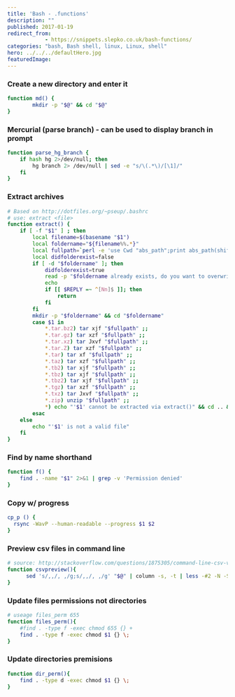 ```yaml
---
title: 'Bash - .functions'
description: ""
published: 2017-01-19
redirect_from:
            - https://snippets.slepko.co.uk/bash-functions/
categories: "bash, Bash shell, linux, Linux, shell"
hero: ../../../defaultHero.jpg
featuredImage:
---
```

### Create a new directory and enter it

```bash
function md() {
        mkdir -p "$@" && cd "$@"
}
```

### Mercurial (parse branch) - can be used to display branch in prompt

```bash
function parse_hg_branch {
    if hash hg 2>/dev/null; then
        hg branch 2> /dev/null | sed -e "s/\(.*\)/[\1]/"
    fi
}
```

### Extract archives

```bash
# Based on http://dotfiles.org/~pseup/.bashrc
# use: extract <file>
function extract() {
    if [ -f "$1" ] ; then
        local filename=$(basename "$1")
        local foldername="${filename%%.*}"
        local fullpath=`perl -e 'use Cwd "abs_path";print abs_path(shift)' "$1"`
        local didfolderexist=false
        if [ -d "$foldername" ]; then
            didfolderexist=true
            read -p "$foldername already exists, do you want to overwrite it? (y/n) " -n 1
            echo
            if [[ $REPLY =~ ^[Nn]$ ]]; then
                return
            fi
        fi
        mkdir -p "$foldername" && cd "$foldername"
        case $1 in
            *.tar.bz2) tar xjf "$fullpath" ;;
            *.tar.gz) tar xzf "$fullpath" ;;
            *.tar.xz) tar Jxvf "$fullpath" ;;
            *.tar.Z) tar xzf "$fullpath" ;;
            *.tar) tar xf "$fullpath" ;;
            *.taz) tar xzf "$fullpath" ;;
            *.tb2) tar xjf "$fullpath" ;;
            *.tbz) tar xjf "$fullpath" ;;
            *.tbz2) tar xjf "$fullpath" ;;
            *.tgz) tar xzf "$fullpath" ;;
            *.txz) tar Jxvf "$fullpath" ;;
            *.zip) unzip "$fullpath" ;;
            *) echo "'$1' cannot be extracted via extract()" && cd .. && ! $didfolderexist && rm -r "$foldername" ;;
        esac
    else
        echo "'$1' is not a valid file"
    fi
}
```

### Find by name shorthand

```bash
function f() {
    find . -name "$1" 2>&1 | grep -v 'Permission denied'
}
```

### Copy w/ progress

```bash
cp_p () {
  rsync -WavP --human-readable --progress $1 $2
}
```

### Preview csv files in command line

```bash
# source: http://stackoverflow.com/questions/1875305/command-line-csv-viewer
function csvpreview(){
      sed 's/,,/, ,/g;s/,,/, ,/g' "$@" | column -s, -t | less -#2 -N -S
}
```

### Update files permissions not directories

```bash
# useage files_perm 655
function files_perm(){
    #find . -type f -exec chmod 655 {} +
    find . -type f -exec chmod $1 {} \;
}
```

### Update directories premisions

```bash
function dir_perm(){
    find . -type d -exec chmod $1 {} \;
}
```
